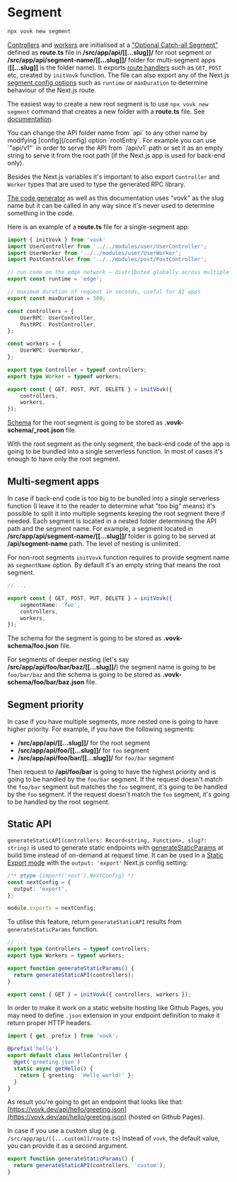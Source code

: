 
# Segment

```sh filename="Create root segment with CLI"
npx vovk new segment
```

[Controllers](/controller) and [workers](/worker) are initialised at a ["Optional Catch-all Segment"](https://nextjs.org/docs/pages/building-your-application/routing/dynamic-routes#optional-catch-all-segments) defined as **route.ts** file in **/src/app/api/[[...slug]]/** for root segment or **/src/app/api/segment-name/[[...slug]]/** folder for multi-segment apps (**[[...slug]]** is the folder name). It exports [route handlers](https://nextjs.org/docs/app/building-your-application/routing/route-handlers) such as `GET`, `POST` etc, created by `initVovk` function. The file can also export any of the Next.js [segment config options](https://nextjs.org/docs/app/building-your-application/routing/route-handlers#segment-config-options) such as `runtime` or `maxDuration` to determine behaviour of the Next.js route.

The easiest way to create a new root segment is to use `npx vovk new segment` command that creates a new folder with a **route.ts** file. See [documentation](/cli/vovk-new).

<Callout type="info" emoji="ℹ️">
  You can change the API folder name from `api` to any other name by modifying [config](/config) option `rootEntry`. For example you can use `"api/v1"` in order to serve the API from `/api/v1` path or set it as an empty string to serve it from the root path (if the Next.js app is used for back-end only).
</Callout>

Besides the Next.js variables it's important to also export `Controller` and `Worker` types that are used to type the generated RPC library.

[The code generator](/cli/vovk-new) as well as this documentation uses "vovk" as the slug name but it can be called in any way since it's never used to determine something in the code.

Here is an example of a **route.ts** file for a single-segment app:

```ts filename="/src/app/api/[[...slug]]/route.ts"
import { initVovk } from 'vovk'
import UserController from '../../modules/user/UserController';
import UserWorker from '../../modules/user/UserWorker';
import PostController from '../../modules/post/PostController';

// run code on the edge network — distributed globally across multiple data centers
export const runtime = 'edge';

// maximum duration of request in seconds, useful for AI apps
export const maxDuration = 300;

const controllers = {
    UserRPC: UserController,
    PostRPC: PostController,
};

const workers = {
    UserWPC: UserWorker,
};

export type Controller = typeof controllers;
export type Worker = typeof workers;

export const { GET, POST, PUT, DELETE } = initVovk({
    controllers,
    workers,
});
```

[Schema](/schema) for the root segment is going to be stored as **.vovk-schema/_root.json** file.

With the root segment as the only segment, the back-end code of the app is going to be bundled into a single serverless function. In most of cases it's enough to have only the root segment.

## Multi-segment apps

In case if back-end code is too big to be bundled into a single serverless function (I leave it to the reader to determine what "too big" means) it's possible to split it into multiple segments keeping the root segment there if needed. Each segment is located in a nested folder determining the API path and the segment name. For example, a segment located in **/src/app/api/segment-name/[[...slug]]/** folder is going to be served at **/api/segment-name** path. The level of nesting is unlimited. 

For non-root segments `initVovk` function requires to provide segment name as `segmentName` option. By default it's an empty string that means the root segment.


```ts filename="/src/app/api/foo/[[...slug]]/route.ts"
// ...

export const { GET, POST, PUT, DELETE } = initVovk({
    segmentName: 'foo',
    controllers,
    workers,
});
```

The schema for the segment is going to be stored as **.vovk-schema/foo.json** file.

For segments of deeper nesting (let's say **/src/app/api/foo/bar/baz/[[...slug]]/**) the segment name is going to be `foo/bar/baz` and the schema is going to be stored as **.vovk-schema/foo/bar/baz.json** file.

## Segment priority

In case if you have multiple segments, more nested one is going to have higher priority. For example, if you have the following segments:

- **/src/app/api/[[...slug]]/** for the root segment
- **/src/app/api/foo/[[...slug]]/** for `foo` segment
- **/src/app/api/foo/bar/[[...slug]]/** for `foo/bar` segment

Then request to **/api/foo/bar** is going to have the highest priority and is going to be handled by the `foo/bar` segment. If the request doesn't match the `foo/bar` segment but matches the `foo` segment, it's going to be handled by the `foo` segment. If the request doesn't match the `foo` segment, it's going to be handled by the root segment.

## Static API

`generateStaticAPI(controllers: Record<string, Function>, slug?: string)` is used to generate static endpoints with [generateStaticParams](https://nextjs.org/docs/app/api-reference/functions/generate-static-params) at build time instead of on-demand at request time. It can be used in a [Static Export mode](https://nextjs.org/docs/pages/building-your-application/deploying/static-exports) with the `output: 'export'` Next.js config setting:


```ts filename="next.config.js"
/** @type {import('next').NextConfig} */
const nextConfig = {
  output: 'export',
};

module.exports = nextConfig;
```

To utilise this feature, return `generateStaticAPI` results from `generateStaticParams` function.

```ts filename="/src/app/api/[[...vovk]]/route.ts"
// ...
export type Controllers = typeof controllers;
export type Workers = typeof workers;

export function generateStaticParams() {
  return generateStaticAPI(controllers);
}

export const { GET } = initVovk({ controllers, workers });
```

In order to make it work on a static website hosting like Github Pages, you may need to define `.json` extension in your endpoint definition to make it return proper HTTP headers.

```ts
import { get, prefix } from 'vovk';

@prefix('hello')
export default class HelloController {
  @get('greeting.json')
  static async getHello() {
    return { greeting: 'Hello world!' };
  }
}
```

As result you're going to get an endpoint that looks like that: [https://vovk.dev/api/hello/greeting.json](https://vovk.dev/api/hello/greeting.json) (hosted on Github Pages).

In case if you use a custom slug (e.g. `/src/app/api/[[...custom]]/route.ts`) instead of `vovk`, the default value, you can provide it as a second argument.

```ts
export function generateStaticParams() {
  return generateStaticAPI(controllers, 'custom');
}
```